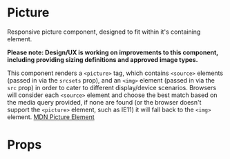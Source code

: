 
<Meta title="Components/Picture" component={Picture} />

# Picture

Responsive picture component, designed to fit within it's containing element.

**Please note: Design/UX is working on improvements to this component, including providing sizing definitions and approved image types.**

This component renders a `<picture>` tag, which contains `<source>` elements (passed in via the `srcsets` prop), and an
`<img>` element (passed in via the `src` prop)  in order to cater to different display/device scenarios. Browsers will
consider each `<source>` element and choose the best match based on the media query provided, if none are found (or the
browser doesn't support the `<picture>` element, such as IE11) it will fall back to the `<img>` element.
[MDN Picture Element](https://developer.mozilla.org/en-US/docs/Web/HTML/Element/picture)

<Preview>
  <Story name="picture">
    <div style={{height: '25rem', display: 'flex', width: '100%', justifyContent: 'center'}}>
     <Picture alt="sergei" title="sergei" src={sergei} srcsets={[{ srcset: sergei }]}/>
     </div>
  </Story>
</Preview>

# Props

<Props of={Picture} />
